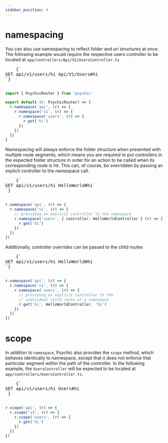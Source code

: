 ```yaml
---
sidebar_position: 4
---
```



# namespacing

You can also use namespacing to reflect folder and uri structures at once. The following example would require the respective users controller to be located at `app/controllers/Api/V1/UsersController.ts`

<RightSidebarItem>
  <pre style={{ backgroundColor: 'transparent' }}>
    {`
GET api/v1/users/hi Api/V1/Users#hi
`}
  </pre>
</RightSidebarItem>

```ts // conf/routes.ts
import { PsychicRouter } from 'psychic'

export default (r: PsychicRouter) => {
  r.namespace('api', (r) => {
    r.namespace('v1', (r) => {
      r.namespace('users', (r) => {
        r.get('hi')
      })
    })
  })
}
```

Namespacing will always enforce the folder structure when presented with multiple route segments, which means you are required to put controllers in the expected folder structure in order for an action to be called when its corresponding route is hit. This can, of course, be overridden by passing an explicit controller to the namespace call.

<RightSidebarItem>
  <pre style={{ backgroundColor: 'transparent' }}>
    {`
GET api/v1/users/hi HelloWorld#hi
`}
  </pre>
</RightSidebarItem>

```ts
r.namespace('api', (r) => {
  r.namespace('v1', (r) => {
    // providing an explicit controller to the namespace
    r.namespace('users', { controller: HelloWorldController } (r) => {
      r.get('hi')
    })
  })
})
```

Additionally, controller overrides can be passed to the child routes

<RightSidebarItem>
  <pre style={{ backgroundColor: 'transparent' }}>
    {`
GET api/v1/users/hi HelloWorld#hi
`}
  </pre>
</RightSidebarItem>

```ts
r.namespace('api', (r) => {
  r.namespace('v1', (r) => {
    r.namespace('users', (r) => {
      // providing an explicit controller to the
      // individual child route of a namespace
      r.get('hi', HelloWorldController, 'hi')
    })
  })
})
```

# scope

In addition to `namespace`, Psychic also provides the `scope` method, which behaves identically to namespace, except that it does not enforce that particular segment within the path of the controller. In the following example, the `UsersController` will be expected to be located at `app/controllers/UsersController.ts`.

<RightSidebarItem>
  <pre style={{ backgroundColor: 'transparent' }}>
    {`
GET api/v1/users/hi Users#hi
`}
  </pre>
</RightSidebarItem>

```ts
r.scope('api', (r) => {
  r.scope('v1', (r) => {
    r.scope('users', (r) => {
      r.get('hi')
    })
  })
})
```
